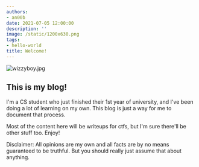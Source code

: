 ```yaml
---
authors:
- an00b
date: 2021-07-05 12:00:00
description: ''
image: /static/1200x630.png
tags:
- hello-world
title: Welcome!
---
```


![wizzyboy.jpg](https://an00brektn.github.io/img/wizzyboy.jpg)

## This is my blog!

I'm a CS student who just finished their 1st year of university, and I've been doing a lot of learning on my own. This blog is just a way for me to document that process.

Most of the content here will be writeups for ctfs, but I'm sure there'll be other stuff too. Enjoy!

Disclaimer: All opinions are my own and all facts are by no means guaranteed to be truthful. But you should really just assume that about anything.
